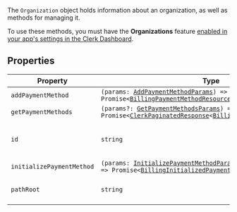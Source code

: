 The `Organization` object holds information about an organization, as well as methods for managing it.

To use these methods, you must have the **Organizations** feature [enabled in your app's settings in the Clerk Dashboard](/docs/guides/organizations/overview#enable-organizations-in-your-application).

## Properties

| Property                                                       | Type                                                                                                                                                                                                                                                                                    | Description                            |
| -------------------------------------------------------------- | --------------------------------------------------------------------------------------------------------------------------------------------------------------------------------------------------------------------------------------------------------------------------------------- | -------------------------------------- |
| <a id="addpaymentmethod"></a> `addPaymentMethod`               | <code>(params: [AddPaymentMethodParams](add-payment-method-params.mdx)) => Promise\<[BillingPaymentMethodResource](/docs/reference/javascript/types/billing-payment-method-resource)\></code>                                                                                           | -                                      |
| <a id="getpaymentmethods"></a> `getPaymentMethods`             | <code>(params?: [GetPaymentMethodsParams](get-payment-methods-params.mdx)) => Promise\<[ClerkPaginatedResponse](/docs/reference/javascript/types/clerk-paginated-response)\<[BillingPaymentMethodResource](/docs/reference/javascript/types/billing-payment-method-resource)\>\></code> | -                                      |
| <a id="id"></a> `id`                                           | `string`                                                                                                                                                                                                                                                                                | The unique identifier of the resource. |
| <a id="initializepaymentmethod"></a> `initializePaymentMethod` | <code>(params: [InitializePaymentMethodParams](initialize-payment-method-params.mdx)) => Promise\<[BillingInitializedPaymentMethodResource](billing-initialized-payment-method-resource.mdx)\></code>                                                                                   | -                                      |
| <a id="pathroot"></a> `pathRoot`                               | `string`                                                                                                                                                                                                                                                                                | The root path of the resource.         |
